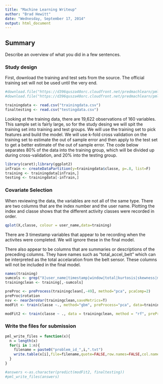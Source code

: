 ```yaml
---
title: "Machine Learning Writeup"
author: "Brad Hewitt"
date: "Wednesday, September 17, 2014"
output: html_document
---
```

## Summary
Describe an overview of what you did in a few sentences.


### Study design
First, download the training and test sets from the source. The official training set will not be used until the very end.

```r
#download.file("https://d396qusza40orc.cloudfront.net/predmachlearn/pml-training.csv","trainingdata.csv",method="auto")
#download.file("https://d396qusza40orc.cloudfront.net/predmachlearn/pml-testing.csv","testingdata.csv",method="auto")

trainingdata <- read.csv("trainingdata.csv")
finaltesting <- read.csv("testingdata.csv")
```

Looking at the training data, there are 19,622 observations of 160 variables. This sample set is fairly large, so for the study desing we will spit the training set into training and test groups. We will use the training set to pick features and build the model. We will use k-fold cross validation on the training set to estimate the out of sample error and then apply to the test set to get a better estimate of the out of sample error. The code below separates 80% of the data into the training group, which will be divided up during cross-validation, and 20% into the testing group.

```r
library(caret);library(ggplot2)
inTrain <- createDataPartition(y=trainingdata$classe, p=.8, list=F)
training <- trainingdata[inTrain,]
testing <- trainingdata[-inTrain,]
```

### Covariate Selection
When reviewing the data, the variables are not all of the same type. There are two columns that are the index number and the user name. Plotting the index and classe shows that the different activity classes were recorded in order. 

```r
qplot(X,classe, colour = user_name,data=training)
```

There are 3 timestamp variables that appear to be recording when the activites were completed. We will ignore these in the final model.  
  
There also appear to be columns that are summaries or descriptions of the preceding columns. They have names such as "total_accel_belt" which can be interpreted as the total accelaration from the belt sensor. These columns will not be included in the final model.
```r
names(training)
sumcols <- grep("X|user_name|timestamp|window|total|kurtosis|skewness|max|min|avg|var|stddev|amplitude",names(training))
trainingclean <- training[,-sumcols]
```

```r
preProc <- preProcess(trainingclean[,-49], method="pca", pcaComp=2)
preProc$rotation
nsv <- nearZeroVar(trainingclean,saveMetrics=T)
modFit <- train(classe ~., method="gbm", preProcess="pca", data=trainingclean, verbose=F)

modFit2 <- train(classe ~ ., data = trainingclean, method = "rf", preProcess = "pca")
```


### Write the files for submission



```r
pml_write_files = function(x){
  n = length(x)
  for(i in 1:n){
    filename = paste0("problem_id_",i,".txt")
    write.table(x[i],file=filename,quote=FALSE,row.names=FALSE,col.names=FALSE)
  }
}
```


```r
#answers <-as.character(predict(modFit2, finaltesting))
#pml_write_files(answers)
```
